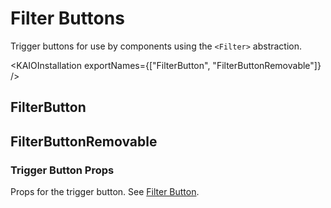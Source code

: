 
<Meta title="Pickers/FilterButton" />

# Filter Buttons

<ResourceLinks
  sourceCode="https://github.com/cultureamp/kaizen-design-system/tree/main/packages/components/src/FilterButton"
/>

Trigger buttons for use by components using the `<Filter>` abstraction.

<KAIOInstallation exportNames={["FilterButton", "FilterButtonRemovable"]} />

## FilterButton

<Canvas of={FilterButtonExamples.Playground} />

<Controls of={FilterButtonExamples.Playground} />

<DocsStory of={FilterButtonExamples.SelectedValue} />

<DocsStory of={FilterButtonExamples.IsOpen} />

## FilterButtonRemovable

<Canvas of={FilterButtonRemovableExamples.Playground} />

<Controls of={FilterButtonRemovableExamples.Playground} />

### Trigger Button Props

Props for the trigger button. See [Filter Button](#filter-button).

<Canvas of={FilterButtonRemovableExamples.TriggerButtonProps} />

<DocsStory of={FilterButtonRemovableExamples.RemoveButtonProps} />
